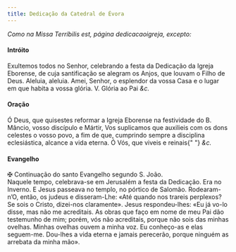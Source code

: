 ```yaml
---
title: Dedicação da Catedral de Évora
---
```


<em>Como na Missa Terríbilis est, página dedicacaoigreja, excepto:</em>

<h4 class="text-center">Intróito</h4>
<div class="container-fluid">
  <div class="row">
    <span class="text-justify"></div>
    <span class="text-justify">
      Exultemos todos no Senhor, celebrando a festa da Dedicação da Igreja
      Eborense, de cuja santificação se alegram os Anjos, que louvam o Filho de
      Deus. Aleluia, aleluia. Amei, Senhor, o esplendor da vossa Casa e o lugar
      em que habita a vossa glória.
      <em></em>
      V. Glória ao Pai <em>&c.</em>
    </span>
</div>

<h4 class="text-center">Oração</h4>
<div class="container-fluid">
  <div class="row">
    <span class="text-justify"></div>
    <span class="text-justify">
      Ó Deus, que quisestes reformar a Igreja Eborense na festividade do B.
      Mâncio, vosso discípulo e Mártir, Vos suplicamos que auxilieis com os dons
      celestes o vosso povo, a fim de que, cumprindo sempre a disciplina
      eclesiástica, alcance a vida eterna. Ó Vós, que viveis e reinais{" "}
      <em>&c.</em>
    </span>
</div>

<h4 class="text-center">Evangelho</h4>
<div class="container-fluid">
  <div class="row">
    <span class="text-justify"></div>
    <span class="text-justify">
      <span class="text-danger">&#10016;</span> Continuação do santo Evangelho
      segundo S. João.
    </div>
    <span class="text-justify"></div>
    <span class="text-justify">
      Naquele tempo, celebrava-se em Jerusalém a festa da Dedicação. Era no
      Inverno. E Jesus passeava no templo, no pórtico de Salomão. Rodearam-n’O,
      então, os judeus e disseram-Lhe: «Até quando nos trareis perplexos? Se
      sois o Cristo, dizei-nos claramente». Jesus respondeu-lhes: «Eu já vo-lo
      disse, mas não me acreditais. As obras que faço em nome de meu Pai dão
      testemunho de mim; porém, vós não acreditais, porque não sois das minhas
      ovelhas. Minhas ovelhas ouvem a minha voz. Eu conheço-as e elas seguem-me.
      Dou-lhes a vida eterna e jamais perecerão, porque ninguém as arrebata da
      minha mão».
    </span>
</div>
